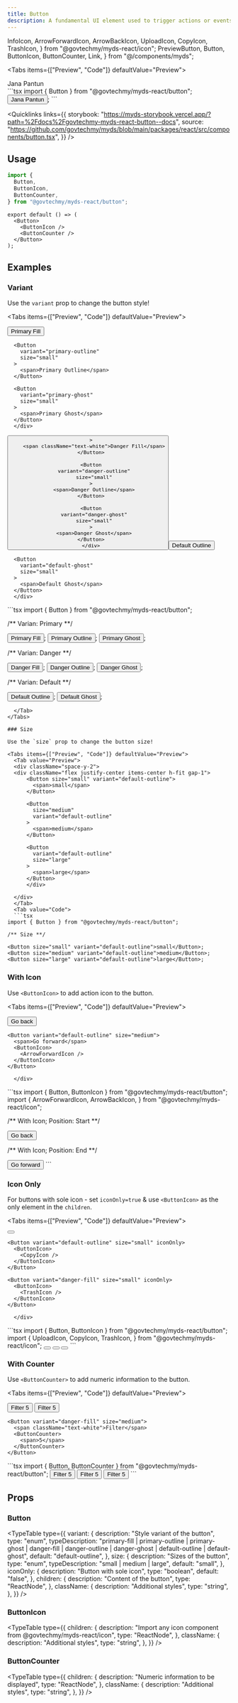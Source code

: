 ```yaml
---
title: Button
description: A fundamental UI element used to trigger actions or events. It ensures consistency, accessibility, and a clear call to action.
---
```


  InfoIcon,
  ArrowForwardIcon,
  ArrowBackIcon,
  UploadIcon,
  CopyIcon,
  TrashIcon,
} from "@govtechmy/myds-react/icon";
  PreviewButton,
  Button,
  ButtonIcon,
  ButtonCounter,
  Link,
} from "@/components/myds";

<Tabs items={["Preview", "Code"]} defaultValue="Preview">
  <Tab value="Preview">
  <div className="flex justify-center">
      <PreviewButton
        variant="primary-fill"
        size="small"
        pantun="Berjalan-jalan ke kota tua, Membeli kuih di pasar pagi. Membuka jalan menuju dunia, 'Button' ditekan dengan jari. -- Copilot"
      >
        <span className="text-white">Jana Pantun</span>
      </PreviewButton>
      </div>
  </Tab>
  <Tab value="Code">
  ```tsx 
import { Button } from "@govtechmy/myds-react/button";

<Button variant="primary-fill" size="small" onClick={...}>
  Jana Pantun
</Button>;
```
  </Tab>
</Tabs>

<Quicklinks
  links={{
    storybook:
      "https://myds-storybook.vercel.app/?path=%2Fdocs%2Fgovtechmy-myds-react-button--docs",
    source:
      "https://github.com/govtechmy/myds/blob/main/packages/react/src/components/button.tsx",
  }}
/>

## Usage

```ts copy title="Import"
import {
  Button,
  ButtonIcon,
  ButtonCounter,
} from "@govtechmy/myds-react/button";
```

```tsx copy title="Anatomy"
export default () => (
  <Button>
    <ButtonIcon />
    <ButtonCounter />
  </Button>
);
```

## Examples

### Variant

Use the `variant` prop to change the button style!

<Tabs items={["Preview", "Code"]} defaultValue="Preview">
  <Tab value="Preview">
  <div className="space-y-2">
  <div className="flex justify-center items-center h-fit gap-1">
      <Button
        variant="primary-fill"
        size="small"
      >
        <span className="text-white">Primary Fill</span>
      </Button>

      <Button
        variant="primary-outline"
        size="small"
      >
        <span>Primary Outline</span>
      </Button>

      <Button
        variant="primary-ghost"
        size="small"
      >
        <span>Primary Ghost</span>
      </Button>
      </div>

  <div className="flex justify-center items-center h-fit gap-1">
      <Button
        variant="danger-fill"
        size="small"
    
      >
        <span className="text-white">Danger Fill</span>
      </Button>

      <Button
        variant="danger-outline"
        size="small"
      >
        <span>Danger Outline</span>
      </Button>

      <Button
        variant="danger-ghost"
        size="small"
      >
        <span>Danger Ghost</span>
      </Button>
      </div>

  <div className="flex justify-center items-center h-fit gap-1">
      <Button
        variant="default-outline"
        size="small"
      >
        <span>Default Outline</span>
      </Button>

      <Button
        variant="default-ghost"
        size="small"
      >
        <span>Default Ghost</span>
      </Button>
      </div>

  </div>
  </Tab>
  <Tab value="Code">
  ```tsx 
import { Button } from "@govtechmy/myds-react/button";

/** Varian: Primary **/

<Button variant="primary-fill">Primary Fill</Button>;
<Button variant="primary-outline">Primary Outline</Button>;
<Button variant="primary-ghost">Primary Ghost</Button>;

/** Varian: Danger **/

<Button variant="danger-fill">Danger Fill</Button>;
<Button variant="danger-outline">Danger Outline</Button>;
<Button variant="danger-ghost">Danger Ghost</Button>;

/** Varian: Default **/

<Button variant="default-outline">Default Outline</Button>;
<Button variant="default-ghost">Default Ghost</Button>;
```
  </Tab>
</Tabs>

### Size

Use the `size` prop to change the button size!

<Tabs items={["Preview", "Code"]} defaultValue="Preview">
  <Tab value="Preview">
  <div className="space-y-2">
  <div className="flex justify-center items-center h-fit gap-1">
      <Button size="small" variant="default-outline">
        <span>small</span>
      </Button>

      <Button
        size="medium"
        variant="default-outline"
      >
        <span>medium</span>
      </Button>

      <Button
        variant="default-outline"
        size="large"
      >
        <span>large</span>
      </Button>
      </div>

  </div>
  </Tab>
  <Tab value="Code">
  ```tsx 
import { Button } from "@govtechmy/myds-react/button";

/** Size **/

<Button size="small" variant="default-outline">small</Button>;
<Button size="medium" variant="default-outline">medium</Button>;
<Button size="large" variant="default-outline">large</Button>;
```
  </Tab>
</Tabs>

### With Icon

Use `<ButtonIcon>` to add action icon to the button.

<Tabs items={["Preview", "Code"]} defaultValue="Preview">
  <Tab value="Preview">
  <div className="space-y-2">
  <div className="flex justify-center items-center h-fit gap-1">
     <Button variant="default-outline" size="medium">
      <ButtonIcon>
        <ArrowBackIcon />
      </ButtonIcon>
      <span>Go back</span>
    </Button>
     
    <Button variant="default-outline" size="medium">
      <span>Go forward</span>
      <ButtonIcon>
        <ArrowForwardIcon />
      </ButtonIcon>
    </Button>

      </div>

  </div>
  </Tab>
  <Tab value="Code">
```tsx 
import { Button, ButtonIcon } from "@govtechmy/myds-react/button";
import {
  ArrowForwardIcon,
  ArrowBackIcon,
} from "@govtechmy/myds-react/icon";

/** With Icon; Position: Start **/

<Button variant="default-outline" size="medium">
  <ButtonIcon>
    <ArrowBackIcon />
  </ButtonIcon>
  <span>Go back</span>
</Button>

/** With Icon; Position: End **/

<Button variant="default-outline" size="medium">
  <span>Go forward</span>
  <ButtonIcon>
    <ArrowForwardIcon />
  </ButtonIcon>
</Button>
```
  </Tab>
</Tabs>

### Icon Only

For buttons with sole icon - set `iconOnly=true` & use `<ButtonIcon>` as the only element in the `children`.

<Tabs items={["Preview", "Code"]} defaultValue="Preview">
  <Tab value="Preview">
  <div className="flex justify-center items-center h-fit gap-1">
    <Button variant="primary-fill" size="small" iconOnly>
      <ButtonIcon>
        <UploadIcon />
      </ButtonIcon>
    </Button>

    <Button variant="default-outline" size="small" iconOnly>
      <ButtonIcon>
        <CopyIcon />
      </ButtonIcon>
    </Button>

    <Button variant="danger-fill" size="small" iconOnly>
      <ButtonIcon>
        <TrashIcon />
      </ButtonIcon>
    </Button>

      </div>

  </Tab>
  <Tab value="Code">
```tsx 
import { Button, ButtonIcon } from "@govtechmy/myds-react/button";
import {
  UploadIcon,
  CopyIcon,
  TrashIcon,
} from "@govtechmy/myds-react/icon";

<Button variant="primary-fill" size="small" iconOnly>
  <ButtonIcon>
    <UploadIcon />
  </ButtonIcon>
</Button>

<Button variant="default-outline" size="small" iconOnly>
  <ButtonIcon>
    <CopyIcon />
  </ButtonIcon>
</Button>

<Button variant="danger-fill" size="small" iconOnly>
  <ButtonIcon>
    <TrashIcon />
  </ButtonIcon>
</Button>
```
  </Tab>
</Tabs>

### With Counter

Use `<ButtonCounter>` to add numeric information to the button.

<Tabs items={["Preview", "Code"]} defaultValue="Preview">
  <Tab value="Preview">
  <div className="space-y-2">
  <div className="flex justify-center items-center h-fit gap-1">
     <Button variant="primary-fill" size="medium">
      <span className="text-white">Filter</span>
      <ButtonCounter>
        5
      </ButtonCounter>
    </Button>
    <Button variant="default-outline" size="medium">
      <span>Filter</span>
      <ButtonCounter>
        <span className="text-white">5</span>
      </ButtonCounter>
    </Button>

    <Button variant="danger-fill" size="medium">
      <span className="text-white">Filter</span>
      <ButtonCounter>
        <span>5</span>
      </ButtonCounter>
    </Button>

  </div>

  </div>
  </Tab>
  <Tab value="Code">
```tsx
import { Button, ButtonCounter } from "@govtechmy/myds-react/button";

<Button variant="primary-fill" size="medium">
  Filter
  <ButtonCounter>5</ButtonCounter>
</Button>

<Button variant="default-outline" size="medium">
  Filter
  <ButtonCounter>5</ButtonCounter>
</Button>

<Button variant="danger-fill" size="medium">
  Filter
  <ButtonCounter>5</ButtonCounter>
</Button>
```

  </Tab>
</Tabs>

## Props

### Button

<TypeTable
  type={{
    variant: {
      description: "Style variant of the button",
      type: "enum",
      typeDescription:
        "primary-fill | primary-outline | primary-ghost | danger-fill | danger-outline | danger-ghost | default-outline | default-ghost",
      default: "default-outline",
    },
    size: {
      description: "Sizes of the button",
      type: "enum",
      typeDescription: "small | medium | large",
      default: "small",
    },
    iconOnly: {
      description: "Button with sole icon",
      type: "boolean",
      default: "false",
    },
    children: {
      description: "Content of the button",
      type: "ReactNode",
    },
    className: {
      description: "Additional styles",
      type: "string",
    },
  }}
/>

### ButtonIcon

<TypeTable
  type={{
    children: {
      description: "Import any icon component from @govtechmy/myds-react/icon",
      type: "ReactNode",
    },
    className: {
      description: "Additional styles",
      type: "string",
    },
  }}
/>

### ButtonCounter

<TypeTable
  type={{
    children: {
      description: "Numeric information to be displayed",
      type: "ReactNode",
    },
    className: {
      description: "Additional styles",
      type: "string",
    },
  }}
/>
